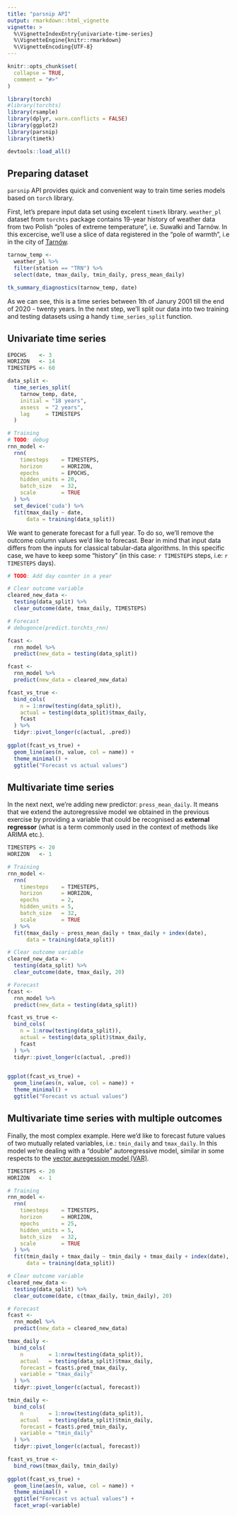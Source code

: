 ```yaml
---
title: "parsnip API"
output: rmarkdown::html_vignette
vignette: >
  %\VignetteIndexEntry{univariate-time-series}
  %\VignetteEngine{knitr::rmarkdown}
  %\VignetteEncoding{UTF-8}
---
```


```r
knitr::opts_chunk$set(
  collapse = TRUE,
  comment = "#>"
)
```

```r
library(torch)
#library(torchts)
library(rsample)
library(dplyr, warn.conflicts = FALSE)
library(ggplot2)
library(parsnip)
library(timetk)

devtools::load_all()
```

## Preparing dataset

`parsnip` API provides quick and convenient way to train time series models based on `torch` library.

First, let's prepare input data set using excelent `timetk` library. `weather_pl` dataset from `torchts` package contains 19-year history of weather data from two Polish "poles of extreme temperature", i.e. Suwałki and Tarnów. In this excercise, we'll use a slice of data registered in the "pole of warmth", i.e in the city of [Tarnów](https://en.wikipedia.org/wiki/Tarn%C3%B3w).

```r
tarnow_temp <- 
  weather_pl %>% 
  filter(station == "TRN") %>% 
  select(date, tmax_daily, tmin_daily, press_mean_daily)

tk_summary_diagnostics(tarnow_temp, date)
```

As we can see, this is a time series between 1th of Janury 2001 till the end of 2020 - twenty years.
In the next step, we'll split our data into two training and testing datasets using a handy `time_series_split` function.

## Univariate time series

```r
EPOCHS    <- 3
HORIZON   <- 14
TIMESTEPS <- 60

data_split <- 
  time_series_split(
    tarnow_temp, date, 
    initial = "18 years",
    assess  = "2 years", 
    lag     = TIMESTEPS
  )

# Training 
# TODO: debug
rnn_model <- 
  rnn(
    timesteps    = TIMESTEPS,
    horizon      = HORIZON,
    epochs       = EPOCHS,
    hidden_units = 20,
    batch_size   = 32,
    scale        = TRUE 
  ) %>% 
  set_device('cuda') %>% 
  fit(tmax_daily ~ date, 
      data = training(data_split))
```

We want to generate forecast for a full year. To do so, we'll remove the outcome column values
we'd like to forecast. Bear in mind that input data differs from the inputs for classical tabular-data algorithms.
In this specific case, we have to keep some "history" (in this case: `r TIMESTEPS` steps, i.e: `r TIMESTEPS` days).

```r
# TODO: Add day counter in a year

# Clear outcome variable
cleared_new_data <- 
  testing(data_split) %>% 
  clear_outcome(date, tmax_daily, TIMESTEPS)

# Forecast
# debugonce(predict.torchts_rnn)

fcast <-
  rnn_model %>%
  predict(new_data = testing(data_split))

fcast <-
  rnn_model %>%
  predict(new_data = cleared_new_data)

fcast_vs_true <- 
  bind_cols(
    n = 1:nrow(testing(data_split)),
    actual = testing(data_split)$tmax_daily, 
    fcast
  ) %>% 
  tidyr::pivot_longer(c(actual, .pred))
  
ggplot(fcast_vs_true) + 
  geom_line(aes(n, value, col = name)) +
  theme_minimal() + 
  ggtitle("Forecast vs actual values")
```


## Multivariate time series

In the next next, we're adding new predictor: `press_mean_daily`. It means that we extend the autoregressive model we obtained in the previous exercise by providing a variable that could be recognised as **external regressor** (what is a term commonly used in the context of methods like ARIMA etc.).

```r
TIMESTEPS <- 20
HORIZON   <- 1

# Training 
rnn_model <- 
  rnn(
    timesteps    = TIMESTEPS,
    horizon      = HORIZON,
    epochs       = 2,
    hidden_units = 5,
    batch_size   = 32,
    scale        = TRUE 
  ) %>% 
  fit(tmax_daily ~ press_mean_daily + tmax_daily + index(date), 
      data = training(data_split))
```
```r
# Clear outcome variable
cleared_new_data <- 
  testing(data_split) %>% 
  clear_outcome(date, tmax_daily, 20)

# Forecast
fcast <-
  rnn_model %>%
  predict(new_data = testing(data_split))

fcast_vs_true <- 
  bind_cols(
    n = 1:nrow(testing(data_split)),
    actual = testing(data_split)$tmax_daily, 
    fcast
  ) %>% 
  tidyr::pivot_longer(c(actual, .pred))
  

ggplot(fcast_vs_true) + 
  geom_line(aes(n, value, col = name)) +
  theme_minimal() + 
  ggtitle("Forecast vs actual values")
```


## Multivariate time series with multiple outcomes

Finally, the most complex example. Here we'd like to forecast future values of 
two mutually related variables, i.e.: `tmin_daily` and `tmax_daily`. 
In this model we're dealing with a "double" autoregressive model, similar in some respects to the [vector auregession model (VAR)](https://fable.tidyverts.org/reference/VAR.html).

```r
TIMESTEPS <- 20
HORIZON   <- 1

# Training 
rnn_model <- 
  rnn(
    timesteps    = TIMESTEPS,
    horizon      = HORIZON,
    epochs       = 25,
    hidden_units = 5,
    batch_size   = 32,
    scale        = TRUE 
  ) %>% 
  fit(tmin_daily + tmax_daily ~ tmin_daily + tmax_daily + index(date), 
      data = training(data_split))
```


```r
# Clear outcome variable
cleared_new_data <- 
  testing(data_split) %>% 
  clear_outcome(date, c(tmax_daily, tmin_daily), 20)

# Forecast
fcast <-
  rnn_model %>%
  predict(new_data = cleared_new_data)

tmax_daily <- 
  bind_cols(
    n        = 1:nrow(testing(data_split)),
    actual   = testing(data_split)$tmax_daily, 
    forecast = fcast$.pred_tmax_daily,
    variable = "tmax_daily"
  ) %>% 
  tidyr::pivot_longer(c(actual, forecast))

tmin_daily <- 
  bind_cols(
    n        = 1:nrow(testing(data_split)),
    actual   = testing(data_split)$tmin_daily, 
    forecast = fcast$.pred_tmin_daily,
    variable = "tmin_daily"
  ) %>% 
  tidyr::pivot_longer(c(actual, forecast))

fcast_vs_true <- 
  bind_rows(tmax_daily, tmin_daily)
  
ggplot(fcast_vs_true) + 
  geom_line(aes(n, value, col = name)) +
  theme_minimal() + 
  ggtitle("Forecast vs actual values") + 
  facet_wrap(~variable)

```



